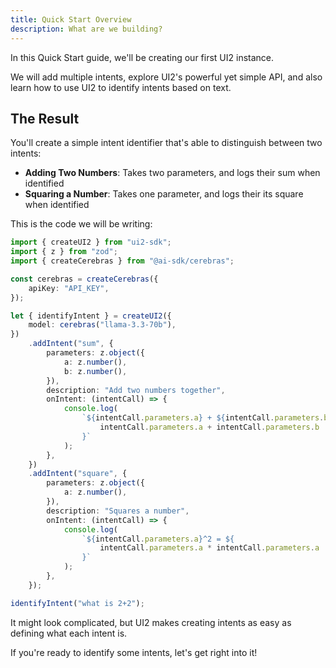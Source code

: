 ```yaml
---
title: Quick Start Overview
description: What are we building?
---
```


In this Quick Start guide, we'll be creating our first UI2 instance.

We will add multiple intents, explore UI2's powerful yet simple API, and also learn how to use UI2 to identify intents based on text.

## The Result

You'll create a simple intent identifier that's able to distinguish between two intents:

- **Adding Two Numbers**: Takes two parameters, and logs their sum when identified
- **Squaring a Number**: Takes one parameter, and logs their its square when identified

This is the code we will be writing:

```ts
import { createUI2 } from "ui2-sdk";
import { z } from "zod";
import { createCerebras } from "@ai-sdk/cerebras";

const cerebras = createCerebras({
	apiKey: "API_KEY",
});

let { identifyIntent } = createUI2({
	model: cerebras("llama-3.3-70b"),
})
	.addIntent("sum", {
		parameters: z.object({
			a: z.number(),
			b: z.number(),
		}),
		description: "Add two numbers together",
		onIntent: (intentCall) => {
			console.log(
				`${intentCall.parameters.a} + ${intentCall.parameters.b} = ${
					intentCall.parameters.a + intentCall.parameters.b
				}`
			);
		},
	})
	.addIntent("square", {
		parameters: z.object({
			a: z.number(),
		}),
		description: "Squares a number",
		onIntent: (intentCall) => {
			console.log(
				`${intentCall.parameters.a}^2 = ${
					intentCall.parameters.a * intentCall.parameters.a
				}`
			);
		},
	});

identifyIntent("what is 2+2");
```

It might look complicated, but UI2 makes creating intents as easy as defining what each intent is.

If you're ready to identify some intents, let's get right into it!
